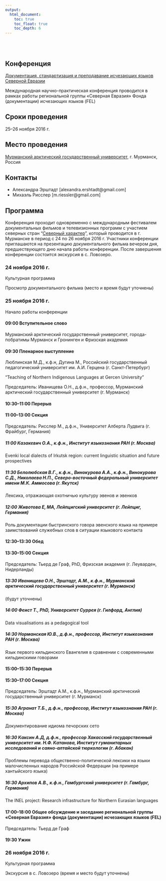 ```yaml
---
output:
  html_document:
    toc: true
    toc_float: true
    toc_depth: 6
---
```


</br>
</br>

## Конференция

[Документация, стандартизация и преподавание исчезающих языков Северной Евразии](http://langdoc.github.io/RIGNE2016/rus.html)

Международная научно-практическая конференция проводится в рамках работы региональной группы «Северная Евразия» Фонда (документации) исчезающих языков (FEL)


## Сроки проведения

25–26 ноября 2016 г.


## Место проведения

[Мурманский арктический государственный университет](http://www.mspu.edu.ru), г. Мурманск, Россия 


## Контакты

* Александра Эрштадт [alexandra.ershtadt@gmail.com]
* Михаэль Рисслер [m.riessler@gmail.com]


## Программа

Конференция проходит одновременно с международным фестивалем документальных фильмов и телевизионных программ с участием северных стран "[Северный характер](http://northchar.ru/festival_/)", который проводится в г. Мурманске в период с 24 по 26 ноября 2016 г. Участники конференции приглашаются на презентацию документального фильма вечером дня, предшествующего дню начала работы конференции. После завершения конференции состоится экскурсия в с. Ловозеро. 

### 24 ноября 2016 г.

Культурная программа

Просмотр документального фильма (место и время будут уточнены) 


### 25 ноября 2016 г. 

Начало работы конференции

#### 09:00 Вступительное слово

Мурманский арктический государственный университет, города-побратимы Мурманск и Гронинген и Фризская академия 


#### 09:30 Пленарное выступление

Люблинская М.Д., к.ф.н, Дугина М., Российский государственный педагогический университет им. А.И. Герцена (г. Санкт-Петербург)

"Teaching of Northern Indigenous Languages at Gercen University"

Председатель: Иванищева О.Н., д.ф.н., профессор, Мурманский арктический государственный университет (г. Мурманск) 

#### 10:30–11:00 Перерыв

#### 11:00–13:00 Секция

Председатель: Рисслер М., д.ф.н., Университет Алберта Лудвига (г. Фрайбург, Германия)

##### 11:00 Казакевич О.А., к.ф.н., Институт языкознания РАН (г. Москва) 

Evenki local dialects of Irkutsk region: current linguistic situation and future prospectives

##### 11:30 Белолюбская В.Г., к.ф.н., Винокурова А.А., к.ф.н., Винокурова С.Д., Николаева Н.П., Северо-восточный федеральный университет имени М.К. Аммосова (г. Якутск)

Лексика, отражающая охотничью культуру эвенов и эвенков

##### 12:00 Животова Е, MA, Лейпцигский университет (г. Лейпциг, Германия) 

Роль документации быстринского говора эвенского языка на примере заимствований служебных слов в ситуации языкового контакта

#### 12:30–13:30 Обед

#### 13:30–15:00 Секция

Председатель: Тьерд де Граф, PhD, Фризская академия (г. Леуварден, Нидерланды)

##### 13:30 Иванищева О.Н., Эрштадт, А.М., к.ф.н., Мурманский арктический государственный университет (г. Мурманск) 

(будут уточнены)

##### 14:00 Феист Т., PhD, Университет Суррея (г. Гилфорд, Англия) 

Data visualisations as a pedagogical tool

##### 14:30 Норманская Ю.В., д.ф.н., профессор, Институт языкознания РАН (г. Москва) 

Язык первого кильдинского Евангелия  в сравнении с современными кильдинскими говорами

#### 15:00–15:30 Перерыв

#### 15:30–17:00 Секция

Председатель: Эрштадт А.М., к.ф.н., Мурманский арктический государственный университет (г. Мурманск)

##### 15:30 Агранат Т.Б., д.ф.н., профессор, Институт языкознания РАН (г. Москва) 

Документирование идиома печорских сето

##### 16:30 Каксин А.Д, д.ф.н., профессор  Хакасский государственный университет им. Н.Ф. Катанова, Институт гуманитарных исследований и саяно-алтайской тюркологии (г. Абакан) 

Проблемы перевода общественно-политической лексики на языки малочисленных народов Российской Федерации (на примере хантыйского языка)

##### 16:30 Архипов А.В., к.ф.н., Гамбургский университет (г. Гамбург, Германия) 

The INEL project: Research infrastructure for Northern Eurasian languages

#### 17:00–18:00 Общее обсуждение и заседание региональной группы «Северная Евразия» фонда (документации) исчезающих языков (FEL) 

Председатель: Тьерд де Граф 

#### 19:30 Ужин


### 26 ноября 2016 г.

Культурная программа

Экскурсия в с. Ловозеро (время и место будут уточнены) 
